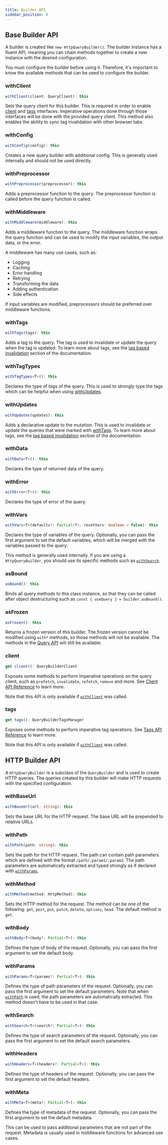 ```yaml
---
title: Builder API
sidebar_position: 0
---
```


## Base Builder API

A builder is created like `new HttpQueryBuilder()`.
The builder instance has a fluent API, meaning you can chain methods together to create a new instance with the desired configuration.

You must configure the builder before using it.
Therefore, it's important to know the available methods that can be used to configure the builder.

### withClient

```ts
withClient(client: QueryClient): this
```

Sets the query client for this builder.
This is required in order to enable [client](#client) and [tags](#tags) interfaces.
Imperative operations done through those interfaces will be done with the provided query client.
This method also enables the ability to sync tag invalidation with other browser tabs.

### withConfig

```ts
withConfig(config): this
```

Creates a new query builder with additional config.
This is generally used internally and should not be used directly.

### withPreprocessor

```ts
withPreprocessor(preprocessor): this
```

Adds a preprocessor function to the query.
The preprocessor function is called before the query function is called.

### withMiddleware

```ts
withMiddleware(middleware): this
```

Adds a middleware function to the query.
The middleware function wraps the query function and
can be used to modify the input variables, the output data, or the error.

A middleware has many use cases, such as:

- Logging
- Caching
- Error handling
- Retrying
- Transforming the data
- Adding authentication
- Side effects

If input variables are modified, preprocessors should be preferred over middleware functions.

### withTags

```ts
withTags(tags): this
```

Adds a tag to the query.
The tag is used to invalidate or update the query when the tag is updated.
To learn more about tags, see the [tag based invalidation](/tags) section of the documentation.

### withTagTypes

```ts
withTagTypes<T>(): this
```

Declares the type of tags of the query.
This is used to strongly type the tags which can be helpful when using [withUpdates](#withupdates).

### withUpdates

```ts
withUpdates(updates): this
```

Adds a declarative update to the mutation.
This is used to invalidate or update the queries that were marked with [withTags](#withtags).
To learn more about tags, see the [tag based invalidation](/tags) section of the documentation.

### withData

```ts
withData<T>(): this
```

Declares the type of returned data of the query.

### withError

```ts
withError<T>(): this
```

Declares the type of error of the query.

### withVars

```ts
withVars<T>(defaults?: Partial<T>, resetVars: boolean = false): this
```

Declares the type of variables of the query.
Optionally, you can pass the first argument to set the default variables,
which will be merged with the variables passed to the query.

This method is generally used internally. If you are using a `HttpQueryBuilder`, you should use its specific methods such as [`withSearch`](#withsearch).

### asBound

```ts
asBound(): this
```

Binds all query methods to this class instance, so that they can be called after object destructuring such as `const { useQuery } = builder.asBound()`.

### asFrozen

```ts
asFrozen(): this
```

Returns a frozen version of this builder. The frozen version cannot be modified using `with*` methods, so those methods will not be available.
The methods in the [Query API](./query) will still be available.

### client

```ts
get client(): QueryBuilderClient
```

Exposes some methods to perform imperative operations on the query client, such as `prefetch`, `invalidate`, `refetch`, `remove` and more.
See [Client API Reference](./client) to learn more.

Note that this API is only available if [`withClient`](#withclient) was called.

### tags

```ts
get tags(): QueryBuilderTagsManager
```

Exposes some methods to perform imperative tag operations.
See [Tags API Reference](./tags) to learn more.

Note that this API is only available if [`withClient`](#withclient) was called.

## HTTP Builder API

A `HttpQueryBuilder` is a subclass of the `QueryBuilder` and is used to create HTTP queries.
The queries created by this builder will make HTTP requests with the specified configuration.

### withBaseUrl

```ts
withBaseUrl(url: string): this
```

Sets the base URL for the HTTP request.
The base URL will be prepended to relative URLs.

### withPath

```ts
withPath(path: string): this
```

Sets the path for the HTTP request.
The path can contain path parameters which are defined with the format `/path/:param1/:param2`.
The path parameters are automatically extracted and typed strongly as if declared with [`withParams`](#withparams).

### withMethod

```ts
withMethod(method: HttpMethod): this
```

Sets the HTTP method for the request.
The method can be one of the following: `get`, `post`, `put`, `patch`, `delete`, `options`, `head`.
The default method is `get`.

### withBody

```ts
withBody<T>(body?: Partial<T>): this
```

Defines the type of body of the request.
Optionally, you can pass the first argument to set the default body.

### withParams

```ts
withParams<T>(params?: Partial<T>): this
```

Defines the type of path parameters of the request.
Optionally, you can pass the first argument to set the default parameters.
Note that when [`withPath`](#withpath) is used, the path parameters are automatically extracted.
This method doesn't have to be used in that case.

### withSearch

```ts
withSearch<T>(search?: Partial<T>): this
```

Defines the type of search parameters of the request.
Optionally, you can pass the first argument to set the default search parameters.

### withHeaders

```ts
withHeaders<T>(headers?: Partial<T>): this
```

Defines the type of headers of the request.
Optionally, you can pass the first argument to set the default headers.

### withMeta

```ts
withMeta<T>(meta?: Partial<T>): this
```

Defines the type of metadata of the request.
Optionally, you can pass the first argument to set the default metadata.

This can be used to pass additional parameters that are not part of the request.
Metadata is usually used in middleware functions for advanced use cases.
